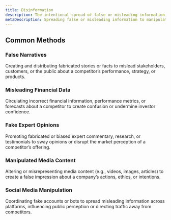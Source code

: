 ```yaml
---
title: Disinformation
description: The intentional spread of false or misleading information, often through digital channels, to manipulate public opinion, mislead competitors, or distort market conditions in a business context.
metaDescription: Spreading false or misleading information to manipulate public opinion, mislead competitors, or distort market conditions in business.
---
```


## Common Methods

### False Narratives  
Creating and distributing fabricated stories or facts to mislead stakeholders, customers, or the public about a competitor’s performance, strategy, or products.

### Misleading Financial Data  
Circulating incorrect financial information, performance metrics, or forecasts about a competitor to create confusion or undermine investor confidence.

### Fake Expert Opinions  
Promoting fabricated or biased expert commentary, research, or testimonials to sway opinions or disrupt the market perception of a competitor’s offering.

### Manipulated Media Content  
Altering or misrepresenting media content (e.g., videos, images, articles) to create a false impression about a company’s actions, ethics, or intentions.

### Social Media Manipulation  
Coordinating fake accounts or bots to spread misleading information across platforms, influencing public perception or directing traffic away from competitors.
